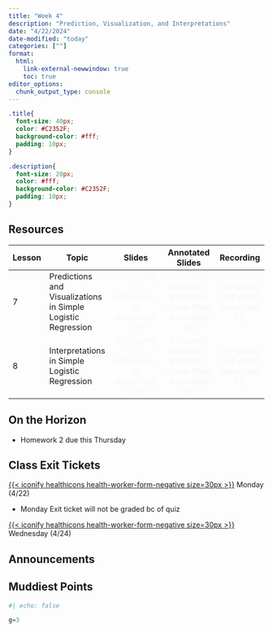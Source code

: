 ```yaml
---
title: "Week 4"
description: "Prediction, Visualization, and Interpretations"
date: "4/22/2024"
date-modified: "today"
categories: [""]
format: 
  html:
    link-external-newwindow: true
    toc: true
editor_options: 
  chunk_output_type: console
---
```


```css
.title{
  font-size: 40px;
  color: #C2352F;
  background-color: #fff;
  padding: 10px;
}

.description{
  font-size: 20px;
  color: #fff;
  background-color: #C2352F;
  padding: 10px;
}
```

## Resources

| Lesson | Topic                                                        |                                Slides                                 |                                  Annotated Slides                                  |                           Recording                           |
|--------|--------------------------------------------------------------|:---------------------------------------------------------------------:|:----------------------------------------------------------------------------------:|:-------------------------------------------------------------:|
| 7      | Predictions and Visualizations in Simple Logistic Regression | [{{< iconify ri slideshow-fill size=30px >}}]{style="color:#f8f5f0;"} | [{{< iconify pepicons-pop pen-circle-filled size=29px >}}]{style="color:#f8f5f0;"} | [{{< iconify mdi video size=34px >}}]{style="color:#f8f5f0;"} |
| 8      | Interpretations in Simple Logistic Regression                | [{{< iconify ri slideshow-fill size=30px >}}]{style="color:#f8f5f0;"} | [{{< iconify pepicons-pop pen-circle-filled size=29px >}}]{style="color:#f8f5f0;"} | [{{< iconify mdi video size=34px >}}]{style="color:#f8f5f0;"} |

## On the Horizon

-   Homework 2 due this Thursday

## Class Exit Tickets

[[{{< iconify healthicons health-worker-form-negative size=30px >}}](https://forms.office.com/Pages/ResponsePage.aspx?id=V3lz4rj6fk2U9pvWr59xWFMopmPUjRtDiHLswhgacNhUM0pYREpaMDVCMFI2RVg0Q0tTSldVMUlFWi4u)]{style="color:#f8f5f0;"} Monday (4/22)

-   Monday Exit ticket will not be graded bc of quiz

[[{{< iconify healthicons health-worker-form-negative size=30px >}}](https://forms.office.com/Pages/ResponsePage.aspx?id=V3lz4rj6fk2U9pvWr59xWFMopmPUjRtDiHLswhgacNhUOFNVUFkyWDk0UVhCRTM5TVRaWU1TRERPOS4u)]{style="color:#f8f5f0;"} Wednesday (4/24)

## Announcements

## Muddiest Points

```r
#| echo: false

g=3
```
